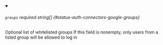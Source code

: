 
<details className="config-field" data-expandable="false" open>
<summary>

###### `groups` <span className="config-field-required" data-required="false">required</span> <span className="config-field-type">string[]</span> <span className="config-field-default"></span> <span className="config-field-enum"></span> {#status-auth-connectors-google-groups}

Optional list of whitelisted groups
If this field is nonempty, only users from a listed group will be allowed to log in

</summary>



</details>
